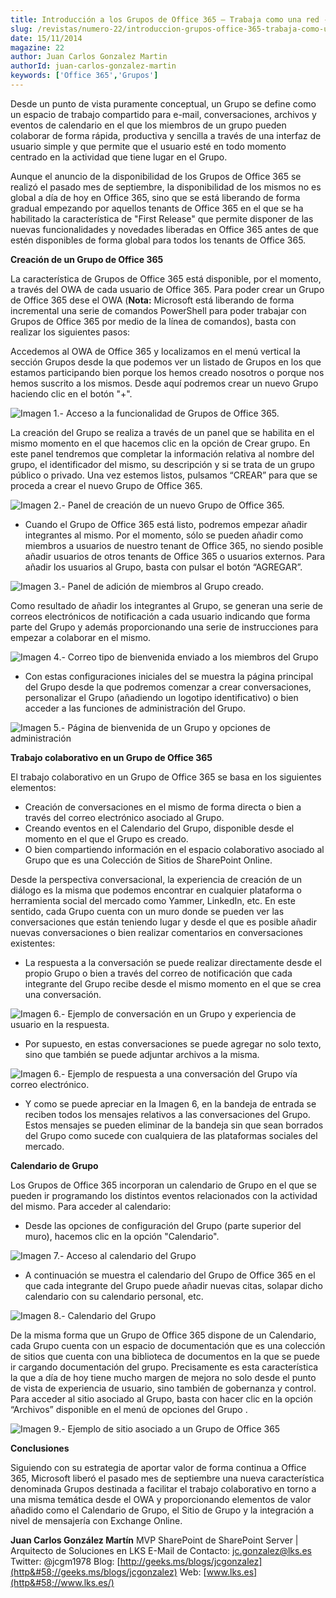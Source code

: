 ```yaml
---
title: Introducción a los Grupos de Office 365 – Trabaja como una red - Parte I
slug: /revistas/numero-22/introduccion-grupos-office-365-trabaja-como-una-red-parte-i-trabaja-como-una-red-parte-i
date: 15/11/2014
magazine: 22
author: Juan Carlos Gonzalez Martin
authorId: juan-carlos-gonzalez-martin
keywords: ['Office 365','Grupos']
---
```



<ArticleHeader frontmatter={props.pageContext.frontmatter} />



​Desde un punto de vista puramente conceptual, un Grupo se define como un espacio de trabajo compartido para e-mail, conversaciones, archivos y eventos de calendario en el que los miembros de un grupo pueden colaborar de forma rápida, productiva y sencilla a través de una interfaz de usuario simple y que permite que el usuario esté en todo momento centrado en la actividad que tiene lugar en el Grupo.

Aunque el anuncio de la disponibilidad de los Grupos de Office 365 se realizó el pasado mes de septiembre, la disponibilidad de los mismos no es global a día de hoy en Office 365, sino que se está liberando de forma gradual empezando por aquellos tenants de Office 365 en el que se ha habilitado la característica de "First Release" que permite disponer de las nuevas funcionalidades y novedades liberadas en Office 365 antes de que estén disponibles de forma global para todos los tenants de Office 365.

**Creación de un Grupo de Office 365**

La característica de Grupos de Office 365 está disponible, por el momento, a través del OWA de cada usuario de Office 365. Para poder crear un Grupo de Office 365 dese el OWA (**Nota:** Microsoft está liberando de forma incremental una serie de comandos PowerShell para poder trabajar con Grupos de Office 365 por medio de la línea de comandos), basta con realizar los siguientes pasos:

Accedemos al OWA de Office 365 y localizamos en el menú vertical la sección Grupos desde la que podemos ver un listado de Grupos en los que estamos participando bien porque los hemos creado nosotros o porque nos hemos suscrito a los mismos. Desde aquí podremos crear un nuevo Grupo haciendo clic en el botón "+".

![Imagen 1.- Acceso a la funcionalidad de Grupos de Office 365.](../../../images/numero22/introduccion-grupos-office-365-trabaja-como-una-red-parte-i/image001.png)

La creación del Grupo se realiza a través de un panel que se habilita en el mismo momento en el que hacemos clic en la opción de Crear grupo. En este panel tendremos que completar la información relativa al nombre del grupo, el identificador del mismo, su descripción y si se trata de un grupo público o privado. Una vez estemos listos, pulsamos “CREAR” para que se proceda a crear el nuevo Grupo de Office 365.

![Imagen 2.- Panel de creación de un nuevo Grupo de Office 365.](../../../images/numero22/introduccion-grupos-office-365-trabaja-como-una-red-parte-i/image003.png)

- Cuando el Grupo de Office 365 está listo, podremos empezar añadir integrantes al mismo. Por el momento, sólo se pueden añadir como miembros a usuarios de nuestro tenant de Office 365, no siendo posible añadir usuarios de otros tenants de Office 365 o usuarios externos. Para añadir los usuarios al Grupo, basta con pulsar el botón “AGREGAR”.


![Imagen 3.- Panel de adición de miembros al Grupo creado.](../../../images/numero22/introduccion-grupos-office-365-trabaja-como-una-red-parte-i/image005.png)

Como resultado de añadir los integrantes al Grupo, se generan una serie de correos electrónicos de notificación a cada usuario indicando que forma parte del Grupo y además proporcionando una serie de instrucciones para empezar a colaborar en el mismo.

![Imagen 4.- Correo tipo de bienvenida enviado a los miembros del Grupo](../../../images/numero22/introduccion-grupos-office-365-trabaja-como-una-red-parte-i/image007.png)

- Con estas configuraciones iniciales del se muestra la página principal del Grupo desde la que podremos comenzar a crear conversaciones, personalizar el Grupo (añadiendo un logotipo identificativo) o bien acceder a las funciones de administración del Grupo.


![Imagen 5.- Página de bienvenida de un Grupo y opciones de administración](../../../images/numero22/introduccion-grupos-office-365-trabaja-como-una-red-parte-i/image009.png)

**Trabajo colaborativo en un Grupo de Office 365**

El trabajo colaborativo en un Grupo de Office 365 se basa en los siguientes elementos:

- Creación de conversaciones en el mismo de forma directa o bien a través del correo electrónico asociado al Grupo.
- Creando eventos en el Calendario del Grupo, disponible desde el momento en el que el Grupo es creado.
- O bien compartiendo información en el espacio colaborativo asociado al Grupo que es una Colección de Sitios de SharePoint Online.


Desde la perspectiva conversacional, la experiencia de creación de un diálogo es la misma que podemos encontrar en cualquier plataforma o herramienta social del mercado como Yammer, LinkedIn, etc. En este sentido, cada Grupo cuenta con un muro donde se pueden ver las conversaciones que están teniendo lugar y desde el que es posible añadir nuevas conversaciones o bien realizar comentarios en conversaciones existentes:

- La respuesta a la conversación se puede realizar directamente desde el propio Grupo o bien a través del correo de notificación que cada integrante del Grupo recibe desde el mismo momento en el que se crea una conversación.


![Imagen 6.- Ejemplo de conversación en un Grupo y experiencia de usuario en la respuesta.](../../../images/numero22/introduccion-grupos-office-365-trabaja-como-una-red-parte-i/image011.png)

- Por supuesto, en estas conversaciones se puede agregar no solo texto, sino que también se puede adjuntar archivos a la misma.


![Imagen 6.- Ejemplo de respuesta a una conversación del Grupo vía correo electrónico.](../../../images/numero22/introduccion-grupos-office-365-trabaja-como-una-red-parte-i/image013.png)

- Y como se puede apreciar en la Imagen 6, en la bandeja de entrada se reciben todos los mensajes relativos a las conversaciones del Grupo. Estos mensajes se pueden eliminar de la bandeja sin que sean borrados del Grupo como sucede con cualquiera de las plataformas sociales del mercado.


**Calendario de Grupo**

Los Grupos de Office 365 incorporan un calendario de Grupo en el que se pueden ir programando los distintos eventos relacionados con la actividad del mismo. Para acceder al calendario:

- Desde las opciones de configuración del Grupo (parte superior del muro), hacemos clic en la opción "Calendario".


![Imagen 7.- Acceso al calendario del Grupo](../../../images/numero22/introduccion-grupos-office-365-trabaja-como-una-red-parte-i/image015.png)

- A continuación se muestra el calendario del Grupo de Office 365 en el que cada integrante del Grupo puede añadir nuevas citas, solapar dicho calendario con su calendario personal, etc.


![Imagen 8.- Calendario del Grupo](../../../images/numero22/introduccion-grupos-office-365-trabaja-como-una-red-parte-i/image017.png)

De la misma forma que un Grupo de Office 365 dispone de un Calendario, cada Grupo cuenta con un espacio de documentación que es una colección de sitios que cuenta con una biblioteca de documentos en la que se puede ir cargando documentación del grupo. Precisamente es esta característica la que a día de hoy tiene mucho margen de mejora no solo desde el punto de vista de experiencia de usuario, sino también de gobernanza y control. Para acceder al sitio asociado al Grupo, basta con hacer clic en la opción “Archivos” disponible en el menú de opciones del Grupo .

![Imagen 9.- Ejemplo de sitio asociado a un Grupo de Office 365](../../../images/numero22/introduccion-grupos-office-365-trabaja-como-una-red-parte-i/image019.png)

**Conclusiones**

Siguiendo con su estrategia de aportar valor de forma continua a Office 365, Microsoft liberó el pasado mes de septiembre una nueva característica denominada Grupos destinada a facilitar el trabajo colaborativo en torno a una misma temática desde el OWA y proporcionando elementos de valor añadido como el Calendario de Grupo, el Sitio de Grupo y la integración a nivel de mensajería con Exchange Online.


**Juan Carlos González Martín**
MVP SharePoint de SharePoint Server | Arquitecto de Soluciones en LKS
E-Mail de Contacto: [jc.gonzalez@lks.es](mailto&#58;jc.gonzalez@lks.es)   
Twitter: @jcgm1978
Blog: [http://geeks.ms/blogs/jcgonzalez](http&#58;//geeks.ms/blogs/jcgonzalez) 
Web: [www.lks.es](http&#58;//www.lks.es/)

